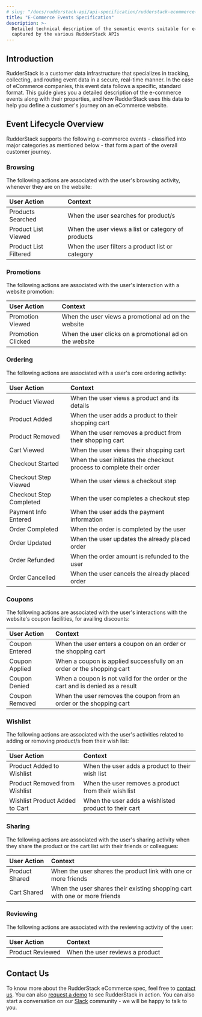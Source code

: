 ```yaml
---
# slug: "/docs/rudderstack-api/api-specification/rudderstack-ecommerce-events-specification"
title: "E-Commerce Events Specification"
description: >-
  Detailed technical description of the semantic events suitable for e-commerce,
  captured by the various RudderStack APIs
---
```


## Introduction

RudderStack is a customer data infrastructure that specializes in tracking, collecting, and routing event data in a secure, real-time manner. In the case of eCommerce companies, this event data follows a specific, standard format. This guide gives you a detailed description of the e-commerce events along with their properties, and how RudderStack uses this data to help you define a customer's journey on an eCommerce website.

## Event Lifecycle Overview

RudderStack supports the following e-commerce events - classified into major categories as mentioned below - that form a part of the overall customer journey.

### Browsing

The following actions are associated with the user's browsing activity, whenever they are on the website:

| **User Action**       | **Context**                                        |
| :-------------------- | :------------------------------------------------- |
| Products Searched     | When the user searches for product/s               |
| Product List Viewed   | When the user views a list or category of products |
| Product List Filtered | When the user filters a product list or category   |

### Promotions

The following actions are associated with the user's interaction with a website promotion:

| **User Action**   | **Context**                                             |
| :---------------- | :------------------------------------------------------ |
| Promotion Viewed  | When the user views a promotional ad on the website     |
| Promotion Clicked | When the user clicks on a promotional ad on the website |

### Ordering

The following actions are associated with a user's core ordering activity:

| **User Action**         | **Context**                                                          |
| :---------------------- | :------------------------------------------------------------------- |
| Product Viewed          | When the user views a product and its details                        |
| Product Added           | When the user adds a product to their shopping cart                  |
| Product Removed         | When the user removes a product from their shopping cart             |
| Cart Viewed             | When the user views their shopping cart                              |
| Checkout Started        | When the user initiates the checkout process to complete their order |
| Checkout Step Viewed    | When the user views a checkout step                                  |
| Checkout Step Completed | When the user completes a checkout step                              |
| Payment Info Entered    | When the user adds the payment information                           |
| Order Completed         | When the order is completed by the user                              |
| Order Updated           | When the user updates the already placed order                       |
| Order Refunded          | When the order amount is refunded to the user                        |
| Order Cancelled         | When the user cancels the already placed order                       |

### Coupons

The following actions are associated with the user's interactions with the website's coupon facilities, for availing discounts:

| **User Action** | **Context**                                                                    |
| :-------------- | :----------------------------------------------------------------------------- |
| Coupon Entered  | When the user enters a coupon on an order or the shopping cart                 |
| Coupon Applied  | When a coupon is applied successfully on an order or the shopping cart         |
| Coupon Denied   | When a coupon is not valid for the order or the cart and is denied as a result |
| Coupon Removed  | When the user removes the coupon from an order or the shopping cart            |

### Wishlist

The following actions are associated with the user's activities related to adding or removing product/s from their wish list:

| **User Action**                | **Context**                                           |
| :----------------------------- | :---------------------------------------------------- |
| Product Added to Wishlist      | When the user adds a product to their wish list       |
| Product Removed from Wishlist  | When the user removes a product from their wish list  |
| Wishlist Product Added to Cart | When the user adds a wishlisted product to their cart |

### Sharing

The following actions are associated with the user's sharing activity when they share the product or the cart list with their friends or colleagues:

| **User Action** | **Context**                                                                |
| :-------------- | :------------------------------------------------------------------------- |
| Product Shared  | When the user shares the product link with one or more friends             |
| Cart Shared     | When the user shares their existing shopping cart with one or more friends |

### Reviewing

The following actions are associated with the reviewing activity of the user:

| **User Action**  | **Context**                     |
| :--------------- | :------------------------------ |
| Product Reviewed | When the user reviews a product |

## Contact Us

To know more about the RudderStack eCommerce spec, feel free to [contact us](mailto:%20docs@rudderstack.com). You can also [request a demo](https://rudderstack.com/request-a-demo/) to see RudderStack in action. You can also start a conversation on our [Slack](https://rudderstack.com/join-rudderstack-slack-community) community - we will be happy to talk to you.
